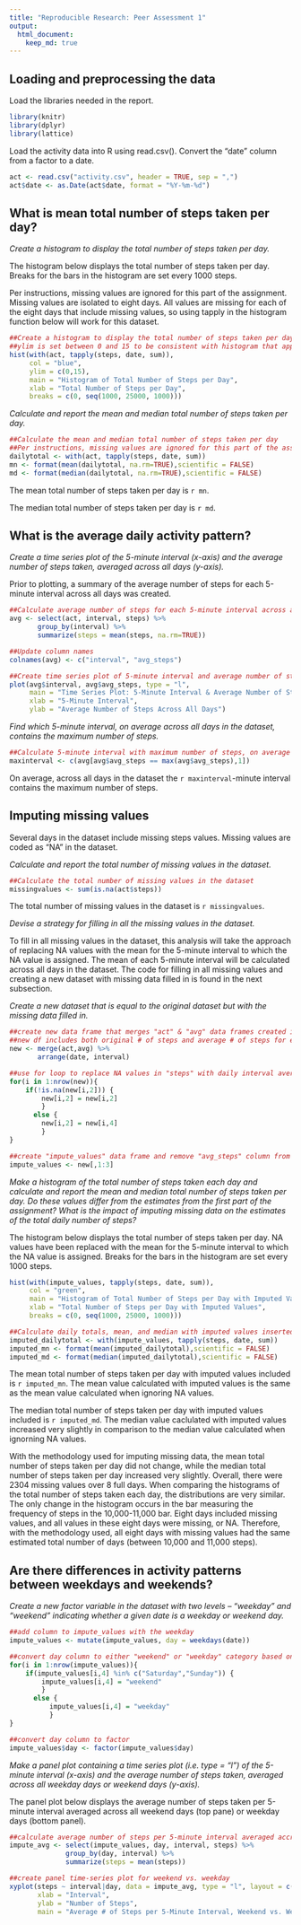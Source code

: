 ```yaml
---
title: "Reproducible Research: Peer Assessment 1"
output: 
  html_document:
    keep_md: true
---
```


## Loading and preprocessing the data

Load the libraries needed in the report.

```r
library(knitr)
library(dplyr)
library(lattice)
```

Load the activity data into R using read.csv(). Convert the "date" column from a factor to a date.

```r
act <- read.csv("activity.csv", header = TRUE, sep = ",")
act$date <- as.Date(act$date, format = "%Y-%m-%d")
```

## What is mean total number of steps taken per day?

*Create a histogram to display the total number of steps taken per day.*

The histogram below displays the total number of steps taken per day. Breaks for the bars in the histogram are set every 1000 steps. 

Per instructions, missing values are ignored for this part of the assignment. Missing values are isolated to eight days. All values are missing for each of the eight days that include missing values, so using tapply in the histogram function below will work for this dataset.

```r

##Create a histogram to display the total number of steps taken per day
##ylim is set between 0 and 15 to be consistent with histogram that appears later in report
hist(with(act, tapply(steps, date, sum)),
     col = "blue",
     ylim = c(0,15),
     main = "Histogram of Total Number of Steps per Day",
     xlab = "Total Number of Steps per Day",
     breaks = c(0, seq(1000, 25000, 1000)))

```

*Calculate and report the mean and median total number of steps taken per day.*

```r
##Calculate the mean and median total number of steps taken per day
##Per instructions, missing values are ignored for this part of the assignment
dailytotal <- with(act, tapply(steps, date, sum))
mn <- format(mean(dailytotal, na.rm=TRUE),scientific = FALSE)
md <- format(median(dailytotal, na.rm=TRUE),scientific = FALSE)
```

The mean total number of steps taken per day is `r mn`.

The median total number of steps taken per day is `r md`.

## What is the average daily activity pattern?

*Create a time series plot of the 5-minute interval (x-axis) and the average number of steps taken, averaged across all days (y-axis).*

Prior to plotting, a summary of the average number of steps for each 5-minute interval across all days was created.

```r
##Calculate average number of steps for each 5-minute interval across all days
avg <- select(act, interval, steps) %>%
       group_by(interval) %>%
       summarize(steps = mean(steps, na.rm=TRUE))

##Update column names
colnames(avg) <- c("interval", "avg_steps")

##Create time series plot of 5-minute interval and average number of steps taken, averaged across all days
plot(avg$interval, avg$avg_steps, type = "l", 
     main = "Time Series Plot: 5-Minute Interval & Average Number of Steps",
     xlab = "5-Minute Interval",
     ylab = "Average Number of Steps Across All Days")
```

*Find which 5-minute interval, on average across all days in the dataset, contains the maximum number of steps.*

```r
##Calculate 5-minute interval with maximum number of steps, on average
maxinterval <- c(avg[avg$avg_steps == max(avg$avg_steps),1])
```

On average, across all days in the dataset the `r maxinterval`-minute interval contains the maximum number of steps.

## Imputing missing values

Several days in the dataset include missing steps values. Missing values are coded as "NA" in the dataset.

*Calculate and report the total number of missing values in the dataset.*

```r
##Calculate the total number of missing values in the dataset
missingvalues <- sum(is.na(act$steps))
```

The total number of missing values in the dataset is `r missingvalues`.

*Devise a strategy for filling in all the missing values in the dataset.*

To fill in all missing values in the dataset, this analysis will take the approach of replacing NA values with the mean for the 5-minute interval to which the NA value is assigned. The mean of each 5-minute interval will be calculated across all days in the dataset. The code for filling in all missing values and creating a new dataset with missing data filled in is found in the next subsection.

*Create a new dataset that is equal to the original dataset but with the missing data filled in.*
```r
##create new data frame that merges "act" & "avg" data frames created in previous code blocks
##new df includes both original # of steps and average # of steps for each 5-minute interval
new <- merge(act,avg) %>%
       arrange(date, interval)

##use for loop to replace NA values in "steps" with daily interval averages
for(i in 1:nrow(new)){
    if(!is.na(new[i,2])) {
        new[i,2] = new[i,2]
        }
      else {
        new[i,2] = new[i,4]
        }
}

##create "impute_values" data frame and remove "avg_steps" column from data frame
impute_values <- new[,1:3]

```

*Make a histogram of the total number of steps taken each day and calculate and report the mean and median total number of steps taken per day. Do these values differ from the estimates from the first part of the assignment? What is the impact of imputing missing data on the estimates of the total daily number of steps?*

The histogram below displays the total number of steps taken per day. NA values have been replaced with the mean for the 5-minute interval to which the NA value is assigned. Breaks for the bars in the histogram are set every 1000 steps.

```r

hist(with(impute_values, tapply(steps, date, sum)),
     col = "green",
     main = "Histogram of Total Number of Steps per Day with Imputed Values",
     xlab = "Total Number of Steps per Day with Imputed Values",
     breaks = c(0, seq(1000, 25000, 1000)))

```

```r
##Calculate daily totals, mean, and median with imputed values inserted in place of missing values
imputed_dailytotal <- with(impute_values, tapply(steps, date, sum))
imputed_mn <- format(mean(imputed_dailytotal),scientific = FALSE)
imputed_md <- format(median(imputed_dailytotal),scientific = FALSE)
```

The mean total number of steps taken per day with imputed values included is `r imputed_mn`. The mean value calculated with imputed values is the same as the mean value calculated when ignoring NA values.

The median total number of steps taken per day with imputed values included is `r imputed_md`. The median value caclulated with imputed values increased very slightly in comparison to the median value calculated when ignorning NA values.

With the methodology used for imputing missing data, the mean total number of steps taken per day did not change, while the median total number of steps taken per day increased very slightly. Overall, there were 2304 missing values over 8 full days. When comparing the histograms of the total number of steps taken each day, the distributions are very similar. The only change in the histogram occurs in the bar measuring the frequency of steps in the 10,000-11,000 bar. Eight days included missing values, and all values in these eight days were missing, or NA. Therefore, with the methodology used, all eight days with missing values had the same estimated total number of days (between 10,000 and 11,000 steps).

## Are there differences in activity patterns between weekdays and weekends?

*Create a new factor variable in the dataset with two levels -- "weekday" and "weekend" indicating whether a given date is a weekday or weekend day.*

```r
##add column to impute_values with the weekday
impute_values <- mutate(impute_values, day = weekdays(date))

##convert day column to either "weekend" or "weekday" category based on day entry
for(i in 1:nrow(impute_values)){
    if(impute_values[i,4] %in% c("Saturday","Sunday")) {
        impute_values[i,4] = "weekend"
        } 
      else {
          impute_values[i,4] = "weekday"
          }
}

##convert day column to factor
impute_values$day <- factor(impute_values$day)

```

*Make a panel plot containing a time series plot (i.e. type = "l") of the 5-minute interval (x-axis) and the average number of steps taken, averaged across all weekday days or weekend days (y-axis).*

The panel plot below displays the average number of steps taken per 5-minute interval averaged across all weekend days (top pane) or weekday days (bottom panel). 

```r
##calculate average number of steps per 5-minute interval averaged accross all days by day type and interval
impute_avg <- select(impute_values, day, interval, steps) %>%
              group_by(day, interval) %>%
              summarize(steps = mean(steps))

##create panel time-series plot for weekend vs. weekday
xyplot(steps ~ interval|day, data = impute_avg, type = "l", layout = c(1,2),
       xlab = "Interval",
       ylab = "Number of Steps",
       main = "Average # of Steps per 5-Minute Interval, Weekend vs. Weekday")
```

